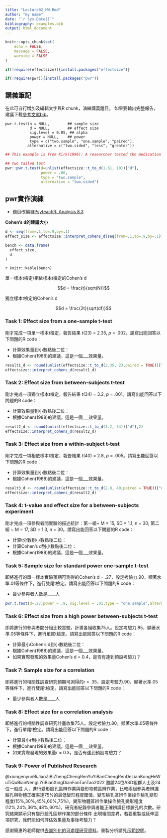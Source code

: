 ```yaml
---
title: "Lecture02_HW.Rmd"
author: "my name"
date: "`r Sys.Date()`"
bibliography: examples.bib
output: html_document
---
```


```r
knitr::opts_chunk$set(
	echo = FALSE,
	message = FALSE,
	warning = FALSE
)

if(!require(effectsize)){install.packages("effectsize")}

if(!require(pwr)){install.packages("pwr")}
```


## 講義筆記

在此可自行增加及編輯文字與R chunk，演練講義題目。
如果要輸出完整報告，建議下載[參考文獻bib](files/examples.bib)。


```
pwr.t.test(n = NULL,        ## sample size
           d = NULL,        ## effect size
           sig.level = 0.05, ## alpha
           power = NULL,    ## power
           type = c("two.sample", "one.sample", "paired"),
          alternative = c("two.sided", "less", "greater"))
```

```r
## This example is from Kirk(1996): A researcher tested the medication that might raise the IQ of people suffering from Alzheimer's disease.

## two tailed test
pwr::pwr.t.test(d=unlist(effectsize::t_to_d(1.61, 10))["d"],
                power = .80,
                type = "two.sample",
                alternative = "two.sided")
```



## pwr實作演練

- 題目改編自[PsyteachR: Analysis 8.3](https://psyteachr.github.io/analysis-v2/apes---alpha-power-effect-sizes-sample-size.html#practical-apes-calculations)

**Cohen's d的建議大小**

```r
d <- seq(from=.1,to=.9,by=.1)
effect_size <- effectsize::interpret_cohens_d(seq(from=.1,to=.9,by=.1))

bench <- data.frame(
  effect_size,
  d
)
```

`r knitr::kable(bench)`

單一樣本t檢定/相依樣本t檢定的Cohen's d

$$d = \frac{t}{sqrt(N)}$$

獨立樣本t檢定的Cohen's d

$$d = \frac{2t}{sqrt(df)}$$


### Task 1: Effect size from a one-sample t-test

剛才完成一項單一樣本t檢定，報告結果 _t_(23) = 2.35, _p_ = .002。請寫出能回答以下問題的R code：

- 計算效果量到小數點後二位：
- 根據Cohen(1988)的建議，這是一個___效果量。

```r
result1_d <- round(unlist(effectsize::t_to_d(2.35, 23,paired = TRUE))["d"],2)
effectsize::interpret_cohens_d(result1_d)
```


### Task 2: Effect size from between-subjects t-test

剛才完成一項獨立樣本t檢定，報告結果 _t_(34) = 3.2, _p_ = .001。請寫出能回答以下問題的R code：

- 計算效果量到小數點後二位：
- 根據Cohen(1988)的建議，這是一個___效果量。


```r
result2_d <- round(unlist(effectsize::t_to_d(3.2, 34))["d"],2)
effectsize::interpret_cohens_d(result2_d)
```


### Task 3: Effect size from a within-subject t-test

剛才完成一項相依樣本t檢定，報告結果 _t_(40) = 2.8, _p_ = .005。請寫出能回答以下問題的R code：

- 計算效果量到小數點後二位：
- 根據Cohen(1988)的建議，這是一個___效果量。


```r
result3_d <- round(unlist(effectsize::t_to_d(2.8, 40,paired = TRUE))["d"],2)
effectsize::interpret_cohens_d(result2_d)
```


### Task 4: t-value and effect size for a between-subjects experiment

剛才完成一項參與者間實驗的描述統計：第一組~ M = 15, SD = 1.1, n = 30; 第二組 ~ M = 17, SD = 1.3, n = 30。請寫出能回答以下問題的R code：

- 計算t分數到小數點後二位：
- 計算Cohen's d到小數點後二位：
- 根據Cohen(1988)的建議，這是一個___效果量。



### Task 5: Sample size for standard power one-sample t-test

即將進行的單一樣本實驗預期可測得的Cohen's d = .27，設定考驗力.90，顯著水準.01等條件下，進行雙尾t檢定。請寫出能回答以下問題的R code：

- 最少參與者人數是____人

```r
pwr.t.test(d=.27,power = .9, sig.level = .01,type = "one.sample",alternative = "two.sided")
```


### Task 6: Effect size from a high power between-subjects t-test

即將進行的參與者間分組比較實驗，計畫各組收集75人。設定考驗力.85，顯著水準.05等條件下，進行單尾t檢定。請寫出能回答以下問題的R code：

- 計算最小Cohen's d到小數點後二位：
- 根據Cohen(1988)的建議，這是一個___效果量。
- 如果實際發現的效果量Cohen's d = 0.4，是否有達到預設考驗力？


### Task 7: Sample size for a correlation

即將進行的相關性調查研究預期可測得的r = .35，設定考驗力.90，顯著水準.05等條件下，進行雙尾t檢定。請寫出能回答以下問題的R code：

- 最少參與者人數是____人

### Task 8: Effect size for a correlation analysis

即將進行的相關性調查研究計畫收集75人。設定考驗力.80，顯著水準.05等條件下，進行單尾t檢定。請寫出能回答以下問題的R code：

- 計算最小r到小數點後二位：
- 根據Cohen(1988)的建議，這是一個___效果量。
- 如果實際發現的效果量r = 0.3，是否有達到預設考驗力？


### Task 9: Power of Published Research

@xiongenyunBiJiaoZiBiZhengChengRenYuYiBanChengRenDeLianKongHeWuTiQuBianNengLiYiBianXingDianFanTanTao2022 邀請24位ASD組群人士及24位一般成 人，進行變形臉孔區辨作業與變形物體區辨作業，比較兩組參與者辨識臉孔與物體正確率達75%的最低變形程度閾值。變形臉孔區辨作業操作臉孔變形程度(15%,30%,45%,60%,75%)，變形物體區辨作業操作臉孔變形程度(12%,24%,36%,48%,60%)，研究者紀錄參與者能正確辨識目標臉孔的次數。研究結果顯示只有變形臉孔區辨作業的部分條件 出現組間差異，若要重製或延伸這項研究，我們能如何評估效果量及事後考驗力？

感謝簡惠玲老師提供[去識別化的可處理研究資料](files/curve fitting data.xlsx)。重製分析請見[示範說明](https://rstat-project.github.io/seed_courses/files/example.html)。

